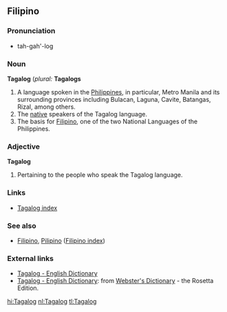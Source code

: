 ==Filipino==

===Pronunciation===
*tah-gah'-log

===Noun===
'''Tagalog'''  (''plural:'' '''Tagalogs'''
# A language spoken in the [[Philippines]], in particular, Metro Manila and its surrounding provinces including Bulacan, Laguna, Cavite, Batangas, Rizal, among others.
# The [[native]] speakers of the Tagalog language.
# The basis for [[Filipino]], one of the two National Languages of the Philippines.

===Adjective===
'''Tagalog'''
# Pertaining to the people who speak the Tagalog language.

===Links===
*[[Wiktionary:Tagalog index|Tagalog index]]

===See also===
*[[Filipino]], [[Pilipino]] ([[Wiktionary:Filipino index|Filipino index]])

===External links===
*[http://www.tagalog-dictionary.com Tagalog - English Dictionary]
*[http://www.websters-online-dictionary.org/definition/Tagalog-english/ Tagalog - English Dictionary]: from [http://www.websters-online-dictionary.org/ Webster's Dictionary] - the Rosetta Edition.
[[hi:Tagalog]]
[[nl:Tagalog]]
[[tl:Tagalog]]